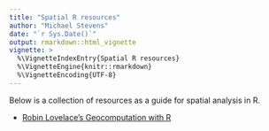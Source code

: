 ```yaml
---
title: "Spatial R resources"
author: "Michael Stevens"
date: "`r Sys.Date()`"
output: rmarkdown::html_vignette
vignette: >
  %\VignetteIndexEntry{Spatial R resources}
  %\VignetteEngine{knitr::rmarkdown}
  %\VignetteEncoding{UTF-8}
---
```


Below is a collection of resources as a guide for spatial analysis in R. 

* [Robin Lovelace's Geocomputation with R](https://geocompr.robinlovelace.net/)
